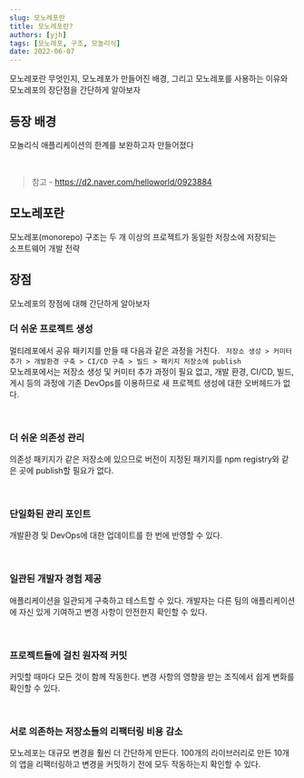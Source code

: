 ```yaml
---
slug: 모노레포란
title: 모노레포란?
authors: [yjh]
tags: [모노레포, 구조, 모놀리식]
date: 2022-06-07
---
```


<div className="preview">
  모노레포란 무엇인지, 모노레포가 만들어진 배경, 그리고 모노레포를 사용하는
  이유와 <br /> 모노레포의 장단점을 간단하게 알아보자
</div>

<!--truncate-->

<!-- https://helloinyong.tistory.com/334

https://yeoulcoding.me/m/298

https://johnny-mh.github.io/post/%EC%95%B1%EA%B3%BC-%EB%9D%BC%EC%9D%B4%EB%B8%8C%EB%9F%AC%EB%A6%AC-%EA%B4%80%EB%A6%AC%EC%97%90-Monorepo

https://techblog.woowahan.com/7976/ -->

## 등장 배경

모놀리식 애플리케이션의 한계를 보완하고자 만들어졌다

<br />

> 참고 - https://d2.naver.com/helloworld/0923884

## 모노레포란

모노레포(monorepo) 구조는 두 개 이상의 프로젝트가 동일한 저장소에 저장되는  
소프트웨어 개발 전략

## 장점

모노레포의 장점에 대해 간단하게 알아보자

### 더 쉬운 프로젝트 생성

멀티레포에서 공유 패키지를 만들 때 다음과 같은 과정을 거친다.
` 저장소 생성 > 커미터 추가 > 개발환경 구축 > CI/CD 구축 > 빌드 > 패키지 저장소에 publish`  
모노레포에서는 저장소 생성 및 커미터 추가 과정이 필요 없고,
개발 환경, CI/CD, 빌드, 게시 등의 과정에 기존 DevOps를
이용하므로 새 프로젝트 생성에 대한 오버헤드가 없다.

<br />

### 더 쉬운 의존성 관리

의존성 패키지가 같은 저장소에 있으므로 버전이 지정된 패키지를 npm registry와 같은 곳에 publish할 필요가 없다.

<br />

### 단일화된 관리 포인트

개발환경 및 DevOps에 대한 업데이트를 한 번에 반영할 수 있다.

<br />

### 일관된 개발자 경험 제공

애플리케이션을 일관되게 구축하고 테스트할 수 있다.
개발자는 다른 팀의 애플리케이션에 자신 있게 기여하고 변경 사항이 안전한지 확인할 수 있다.

<br />

### 프로젝트들에 걸친 원자적 커밋

커밋할 때마다 모든 것이 함께 작동한다.
변경 사항의 영향을 받는 조직에서 쉽게 변화를 확인할 수 있다.

<br />

### 서로 의존하는 저장소들의 리팩터링 비용 감소

모노레포는 대규모 변경을 훨씬 더 간단하게 만든다.
100개의 라이브러리로 만든 10개의 앱을 리팩터링하고 변경을 커밋하기 전에
모두 작동하는지 확인할 수 있다.
